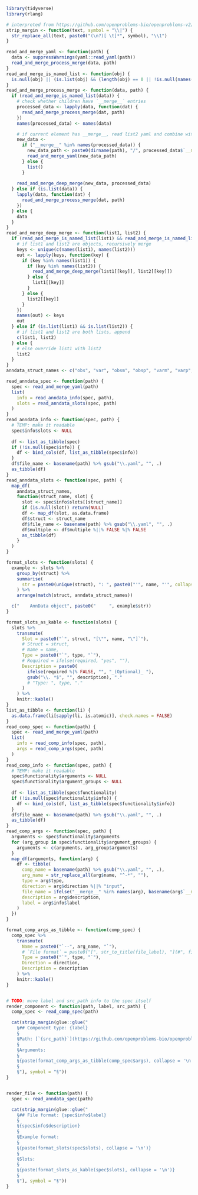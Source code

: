 ```r
library(tidyverse)
library(rlang)
```

```r
# interpreted from https://github.com/openproblems-bio/openproblems-v2/blob/b2b4da9fe418587813e8066fb5691dbe07838525/src/label_projection/README.qmd
strip_margin <- function(text, symbol = "\\|") {
  str_replace_all(text, paste0("(\n?)[ \t]*", symbol), "\\1") 
}

read_and_merge_yaml <- function(path) {
  data <- suppressWarnings(yaml::read_yaml(path))
  read_and_merge_process_merge(data, path)
}
read_and_merge_is_named_list <- function(obj) {
  is.null(obj) || (is.list(obj) && (length(obj) == 0 || !is.null(names(obj))))
}
read_and_merge_process_merge <- function(data, path) {
  if (read_and_merge_is_named_list(data)) {
    # check whether children have `__merge__` entries
    processed_data <- lapply(data, function(dat) {
      read_and_merge_process_merge(dat, path)
    })
    names(processed_data) <- names(data)

    # if current element has __merge__, read list2 yaml and combine with data
    new_data <- 
      if ("__merge__" %in% names(processed_data)) {
        new_data_path <- paste0(dirname(path), "/", processed_data$`__merge__`)
        read_and_merge_yaml(new_data_path)
      } else {
        list()
      }
    
    read_and_merge_deep_merge(new_data, processed_data)
  } else if (is.list(data)) {
    lapply(data, function(dat) {
      read_and_merge_process_merge(dat, path)
    })
  } else {
    data
  }
}
read_and_merge_deep_merge <- function(list1, list2) {
  if (read_and_merge_is_named_list(list1) && read_and_merge_is_named_list(list2)) {
    # if list1 and list2 are objects, recursively merge
    keys <- unique(c(names(list1), names(list2)))
    out <- lapply(keys, function(key) {
      if (key %in% names(list1)) {
        if (key %in% names(list2)) {
          read_and_merge_deep_merge(list1[[key]], list2[[key]])
        } else {
          list1[[key]]
        }
      } else {
        list2[[key]]
      }
    })
    names(out) <- keys
    out
  } else if (is.list(list1) && is.list(list2)) {
    # if list1 and list2 are both lists, append
    c(list1, list2)
  } else {
    # else override list1 with list2
    list2
  }
}
anndata_struct_names <- c("obs", "var", "obsm", "obsp", "varm", "varp", "layers", "uns")

read_anndata_spec <- function(path) {
  spec <- read_and_merge_yaml(path)
  list(
    info = read_anndata_info(spec, path),
    slots = read_anndata_slots(spec, path)
  )
}
read_anndata_info <- function(spec, path) {
  # TEMP: make it readable
  spec$info$slots <- NULL
  
  df <- list_as_tibble(spec)
  if (!is.null(spec$info)) {
    df <- bind_cols(df, list_as_tibble(spec$info))
  }
  df$file_name <- basename(path) %>% gsub("\\.yaml", "", .)
  as_tibble(df)
}
read_anndata_slots <- function(spec, path) {
  map_df(
    anndata_struct_names,
    function(struct_name, slot) {
      slot <- spec$info$slots[[struct_name]]
      if (is.null(slot)) return(NULL)
      df <- map_df(slot, as.data.frame)
      df$struct <- struct_name
      df$file_name <- basename(path) %>% gsub("\\.yaml", "", .)
      df$multiple <- df$multiple %||% FALSE %|% FALSE
      as_tibble(df)
    }
  )
}

format_slots <- function(slots) {
  example <- slots %>%
    group_by(struct) %>%
    summarise(
      str = paste0(unique(struct), ": ", paste0("'", name, "'", collapse = ", "))
    ) %>%
    arrange(match(struct, anndata_struct_names))

  c("    AnnData object", paste0("     ", example$str))
}

format_slots_as_kable <- function(slots) {
  slots %>%
    transmute(
      Slot = paste0("`", struct, "[\"", name, "\"]`"),
      # Struct = struct,
      # Name = name,
      Type = paste0("`", type, "`"),
      # Required = ifelse(required, "yes", ""),
      Description = paste0(
        ifelse(required %|% FALSE, "", "_(Optional)_ "),
        gsub("\\. *$", "", description), "."
        # "Type: ", type, "."
      )
    ) %>%
    knitr::kable()
}
list_as_tibble <- function(li) {
  as.data.frame(li[sapply(li, is.atomic)], check.names = FALSE)
}
read_comp_spec <- function(path) {
  spec <- read_and_merge_yaml(path)
  list(
    info = read_comp_info(spec, path),
    args = read_comp_args(spec, path)
  )
}
read_comp_info <- function(spec, path) {
  # TEMP: make it readable
  spec$functionality$arguments <- NULL
  spec$functionality$argument_groups <- NULL
  
  df <- list_as_tibble(spec$functionality)
  if (!is.null(spec$functionality$info)) {
    df <- bind_cols(df, list_as_tibble(spec$functionality$info))
  }
  df$file_name <- basename(path) %>% gsub("\\.yaml", "", .)
  as_tibble(df)
}
read_comp_args <- function(spec, path) {
  arguments <- spec$functionality$arguments
  for (arg_group in spec$functionality$argument_groups) {
    arguments <- c(arguments, arg_group$arguments)
  }
  map_df(arguments, function(arg) {
    df <- tibble(
      comp_name = basename(path) %>% gsub("\\.yaml", "", .),
      arg_name = str_replace_all(arg$name, "^-*", ""),
      type = arg$type,
      direction = arg$direction %||% "input",
      file_name = ifelse("__merge__" %in% names(arg), basename(arg$`__merge__`) %>% gsub("\\.yaml", "", .), NA_character_),
      description = arg$description,
      label = arg$info$label
    )
  })
}

format_comp_args_as_tibble <- function(comp_spec) {
  comp_spec %>%
    transmute(
      Name = paste0("`--", arg_name, "`"),
      # `File format` = paste0("[", str_to_title(file_label), "](#", file_label, ")"),
      Type = paste0("`", type, "`"),
      Direction = direction,
      Description = description
    ) %>%
    knitr::kable()
}


# TODO: move label and src_path info to the spec itself
render_component <- function(path, label, src_path) {
  comp_spec <- read_comp_spec(path)

  cat(strip_margin(glue::glue("
    §## Component type: {label}
    §
    §Path: [`{src_path}`](https://github.com/openproblems-bio/openproblems-v2/tree/main/{src_path})
    §
    §Arguments:
    §
    §{paste(format_comp_args_as_tibble(comp_spec$args), collapse = '\n')}
    §
    §"), symbol = "§"))
}


render_file <- function(path) {
  spec <- read_anndata_spec(path)

  cat(strip_margin(glue::glue("
    §## File format: {spec$info$label}
    §
    §{spec$info$description}
    §
    §Example format:
    §
    §{paste(format_slots(spec$slots), collapse = '\n')}
    §
    §Slots:
    §
    §{paste(format_slots_as_kable(spec$slots), collapse = '\n')}
    §
    §"), symbol = "§"))
}
```